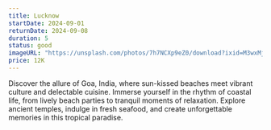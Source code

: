 ```yaml
---
title: Lucknow
startDate: 2024-09-01
returnDate: 2024-09-08
duration: 5
status: good
imageURL: "https://unsplash.com/photos/7h7NCXp9eZ0/download?ixid=M3wxMjA3fDB8MXxzZWFyY2h8NHx8bm9ydGglMjBpbmRpYXxlbnwwfHx8fDE3MTI1Njg3NTJ8MA&force=true"
price: 12K
---
```


Discover the allure of Goa, India, where sun-kissed beaches meet vibrant culture and delectable cuisine. Immerse yourself in the rhythm of coastal life, from lively beach parties to tranquil moments of relaxation. Explore ancient temples, indulge in fresh seafood, and create unforgettable memories in this tropical paradise.

